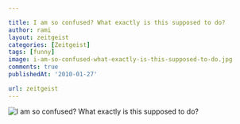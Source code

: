 ```yaml
---

title: I am so confused? What exactly is this supposed to do?
author: rami
layout: zeitgeist
categories: [Zeitgeist]
tags: [funny]
image: i-am-so-confused-what-exactly-is-this-supposed-to-do.jpg
comments: true
publishedAt: '2010-01-27'

url: zeitgeist
---
```


![I am so confused? What exactly is this supposed to do?](/assets/images/content/zeitgeist/i-am-so-confused-what-exactly-is-this-supposed-to-do.jpg)
